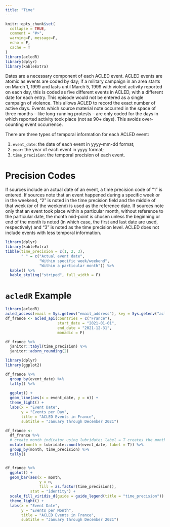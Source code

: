```yaml
---
title: "Time"
---
```



```r
knitr::opts_chunk$set(
  collapse = TRUE,
  comment = "#>",
  warning=F, message=F,
  echo = F,
  cache = T
)
library(acledR)
library(dplyr)
library(kableExtra)

```

Dates are a necessary component of each ACLED event. ACLED events are atomic as events are coded by day; if a military campaign in an area starts on March 1, 1999 and lasts until March 5, 1999 with violent activity reported on each day, this is coded as five different events in ACLED, with a different date for each entry. This episode would not be entered as a single campaign of violence. This allows ACLED to record the exact number of active days. Events which source material note occurred in the space of three months – like long-running protests – are only coded for the days in which reported activity took place (not as 90+ days). This avoids over-counting event occurrence.
  
There are three types of temporal information for each ACLED event:
  
1. `event_date`: the date of each event in yyyy-mm-dd format;
1. `year`: the year of each event in yyyy format;
1. `time_precision`: the temporal precision of each event.

# Precision Codes

If sources include an actual date of an event, a time precision code of "1" is entered. If sources note that an event happened during a specific week or in the weekend, "2" is noted in the time precision field and the middle of that week (or of the weekend) is used as the reference date. If sources note only that an event took place within a particular month, without reference to the particular date, the month mid-point is chosen unless the beginning or end of the month is noted (in which case, the first and last date are used, respectively) and "3" is noted as the time precision level. ACLED does not include events with less temporal information.

```r
library(dplyr)
library(kableExtra)
tibble(time_precision = c(1, 2, 3),
       " " = c("Actual event date", 
               "Within specific week/weekend",
               "Within a particular month")) %>% 
  kable() %>%
  kable_styling("striped", full_width = F)
```

# `acledR` Example

```r
library(acledR)
acled_access(email = Sys.getenv("email_address"), key = Sys.getenv("acled_key")) 
df_france <- acled_api(countries = c("France"),
                       start_date = "2021-01-01",
                       end_date = "2021-12-31",
                       monadic = F)
```


```r
df_france %>% 
  janitor::tabyl(time_precision) %>% 
  janitor::adorn_rounding(2)

```


```r
library(dplyr)
library(ggplot2)

df_france %>% 
  group_by(event_date) %>% 
  tally() %>% 
  
  ggplot() +
  geom_line(aes(x = event_date, y = n)) +
  theme_light() +
  labs(x = "Event Date",
       y = "Events per Day",
       title = "ACLED Events in France",
       subtitle = "January through December 2021")
```


```r
df_france <- 
  df_france %>% 
  # create month indicator using lubridate; label = T creates the month abbreviation rather than number
  mutate(month = lubridate::month(event_date, label = T)) %>% 
  group_by(month, time_precision) %>% 
  tally()


df_france %>%   
  ggplot() +
  geom_bar(aes(x = month, 
               y = n, 
               fill = as.factor(time_precision)),
           stat = "identity") +
  scale_fill_viridis_d(guide = guide_legend(title = "time_precision")) +
  theme_light() +
  labs(x = "Event Date",
       y = "Events per Month",
       title = "ACLED Events in France",
       subtitle = "January through December 2021")
```

